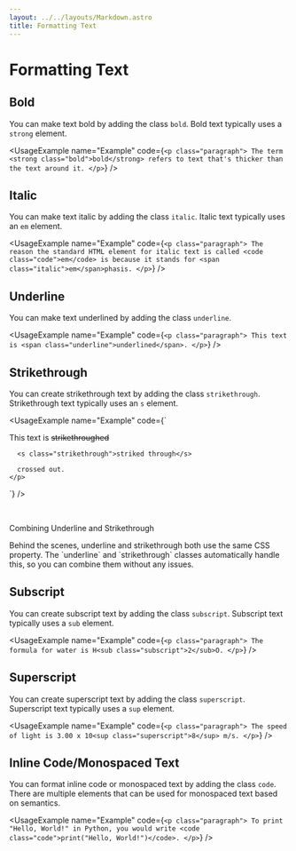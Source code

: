 ```yaml
---
layout: ../../layouts/Markdown.astro
title: Formatting Text
---
```



# Formatting Text

## Bold

You can make text bold by adding the class `bold`. Bold text typically uses a `strong` element.

<UsageExample
  name="Example"
  code={`
    <p class="paragraph">
      The term <strong class="bold">bold</strong> refers to text that's
      thicker than the text around it.
    </p>
  `}
/>

## Italic

You can make text italic by adding the class `italic`. Italic text typically uses an `em` element.

<UsageExample
  name="Example"
  code={`
    <p class="paragraph">
      The reason the standard HTML element for italic text is called <code class="code">em</code> is because it stands for
      <span class="italic">em</span>phasis.
    </p>
  `}
/>

## Underline

You can make text underlined by adding the class `underline`.

<UsageExample
  name="Example"
  code={`
    <p class="paragraph">
      This text is <span class="underline">underlined</span>.
    </p>
  `}
/>

## Strikethrough

You can create strikethrough text by adding the class `strikethrough`. Strikethrough text typically uses an `s` element.

<UsageExample
  name="Example"
  code={`
    <p class="paragraph">
      This text is <s class="strikethrough">strikethroughed</s>
      
      <s class="strikethrough">striked through</s>

      crossed out.
    </p>
  `}
/>

<br/>
<div class="alert info">
  <p class="alert-title">Combining Underline and Strikethrough</p>
  <p>Behind the scenes, underline and strikethrough both use the same CSS property.
  The `underline` and `strikethrough` classes automatically handle this, so you
  can combine them without any issues.</p>
</div>

## Subscript

You can create subscript text by adding the class `subscript`. Subscript text typically uses a `sub` element.

<UsageExample
  name="Example"
  code={`
    <p class="paragraph">
      The formula for water is H<sub class="subscript">2</sub>O.
    </p>
  `}
/>

## Superscript

You can create superscript text by adding the class `superscript`. Superscript text typically uses a `sup` element.

<UsageExample
  name="Example"
  code={`
    <p class="paragraph">
      The speed of light is 3.00 x 10<sup class="superscript">8</sup> m/s.
    </p>
  `}
/>

## Inline Code/Monospaced Text

You can format inline code or monospaced text by adding the class `code`. There are multiple elements that can be used for monospaced text based on semantics.

<UsageExample
  name="Example"
  code={`
    <p class="paragraph">
      To print "Hello, World!" in Python, you would write <code class="code">print("Hello, World!")</code>.
    </p>
  `}
/>
  